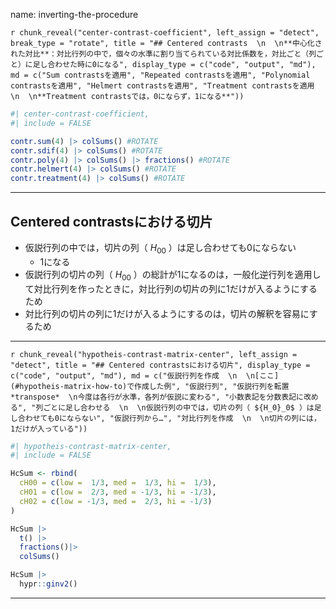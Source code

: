 name: inverting-the-procedure

`r chunk_reveal("center-contrast-coefficient", left_assign = "detect", break_type = "rotate", title = "## Centered contrasts  \n  \n**中心化された対比**：対比行列の中で，個々の水準に割り当てられている対比係数を，対比ごと（列ごと）に足し合わせた時に0になる", display_type = c("code", "output", "md"), md = c("Sum contrastsを適用", "Repeated contrastsを適用", "Polynomial contrastsを適用", "Helmert contrastsを適用", "Treatment contrastsを適用  \n  \n**Treatment contrastsでは，0にならず，1になる**"))`

```r
#| center-contrast-coefficient,
#| include = FALSE

contr.sum(4) |> colSums() #ROTATE
contr.sdif(4) |> colSums() #ROTATE
contr.poly(4) |> colSums() |> fractions() #ROTATE
contr.helmert(4) |> colSums() #ROTATE
contr.treatment(4) |> colSums() #ROTATE
```

---

## Centered contrastsにおける切片

- 仮説行列の中では，切片の列（ ${H_0}_0$ ）は足し合わせても0にならない
  - 1になる
- 仮説行列の切片の列（ ${H_0}_0$ ）の総計が1になるのは，一般化逆行列を適用して対比行列を作ったときに，対比行列の切片の列に1だけが入るようにするため
- 対比行列の切片の列に1だけが入るようにするのは，切片の解釈を容易にするため

---

`r chunk_reveal("hypotheis-contrast-matrix-center", left_assign = "detect", title = "## Centered contrastsにおける切片", display_type = c("code", "output", "md"), md = c("仮説行列を作成  \n  \n[ここ](#hypotheis-matrix-how-to)で作成した例", "仮説行列", "仮説行列を転置 *transpose*  \n今度は各行が水準，各列が仮説に変わる", "小数表記を分数表記に改める", "列ごとに足し合わせる  \n  \n仮説行列の中では，切片の列（ ${H_0}_0$ ）は足し合わせても0にならない", "仮説行列から…", "対比行列を作成  \n  \n切片の列には，1だけが入っている"))`


```r
#| hypotheis-contrast-matrix-center,
#| include = FALSE

HcSum <- rbind(
  cH00 = c(low =  1/3, med =  1/3, hi =  1/3),
  cH01 = c(low =  2/3, med = -1/3, hi = -1/3),
  cH02 = c(low = -1/3, med =  2/3, hi = -1/3)
)

HcSum |>
  t() |>
  fractions()|>
  colSums()

HcSum |>
  hypr::ginv2()
```

---
